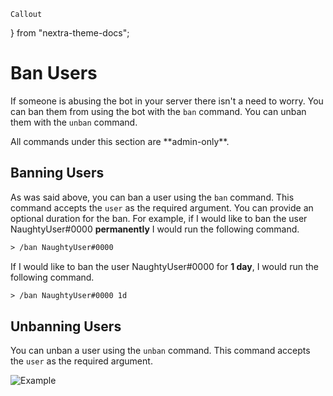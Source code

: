     Callout
} from "nextra-theme-docs";

# Ban Users

If someone is abusing the bot in your server there isn't a need to worry. 
You can ban them from using the bot with the `ban` command. You can unban them with the `unban` command.

<Callout type='warning'>
    All commands under this section are **admin-only**.
</Callout>

## Banning Users

As was said above, you can ban a user using the `ban` command. This command accepts the `user` as the required argument.
You can provide an optional duration for the ban. For example, if I would like to ban the user NaughtyUser#0000 **permanently** I would run the
following command.

```txt
> /ban NaughtyUser#0000
```

If I would like to ban the user NaughtyUser#0000 for **1 day**, I would run the following command.

```txt
> /ban NaughtyUser#0000 1d
```

## Unbanning Users

You can unban a user using the `unban` command. This command accepts the `user` as the required argument.

![Example](https://i.imgur.com/z5SBGiW.gif)